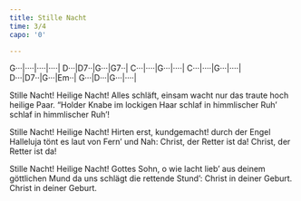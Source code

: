 ```yaml
---
title: Stille Nacht
time: 3/4
capo: '0'

---
```



:::{.song-grid}
G···|····|····|····|
D···|D7··|G···|G7··|
C···|····|G···|····|
C···|····|G···|····|
D···|D7··|G···|Em··|
G···|D···|G···|····|
:::

Stille Nacht! Heilige Nacht!
Alles schläft, einsam wacht
nur das traute hoch heilige Paar.
"Holder Knabe im lockigen Haar
schlaf in himmlischer Ruh'
schlaf in himmlischer Ruh'!

Stille Nacht! Heilige Nacht!
Hirten erst, kundgemacht!
durch der Engel Halleluja
tönt es laut von Fern' und Nah:
Christ, der Retter ist da!
Christ, der Retter ist da!

Stille Nacht! Heilige Nacht!
Gottes Sohn, o wie lacht
lieb' aus deinem göttlichen Mund
da uns schlägt die rettende Stund':
Christ in deiner Geburt.
Christ in deiner Geburt.


